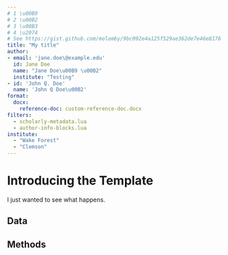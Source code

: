 ```yaml
---
# 1 \u00B9
# 2 \u00B2
# 3 \u00B3
# 4 \u2074
# See https://gist.github.com/molomby/9bc092e4a125f529ae362de7e46e8176
title: "My title"
author:
- email: 'jane.doe\@example.edu'
  id: Jane Doe
  name: "Jane Doe\u00B9 \u00B2"
  institute: "Testing"
- id: 'John Q. Doe'
  name: 'John Q Doe\u00B2'
format:
  docx:
    reference-doc: custom-reference-doc.docx
filters:
  - scholarly-metadata.lua
  - author-info-blocks.lua
institute:
  - "Wake Forest"
  - "Clemson"
---
```


# Introducing the Template

I just wanted to see what happens.

## Data

## Methods
